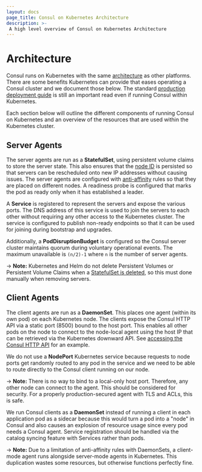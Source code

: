 ```yaml
---
layout: docs
page_title: Consul on Kubernetes Architecture
description: >-
 A high level overview of Consul on Kubernetes Architecture 
---
```



# Architecture

Consul runs on Kubernetes with the same
[architecture](/docs/architecture)
as other platforms. There are some benefits Kubernetes can provide
that eases operating a Consul cluster and we document those below. The standard
[production deployment guide](https://learn.hashicorp.com/consul/datacenter-deploy/deployment-guide) is still an
important read even if running Consul within Kubernetes.

Each section below will outline the different components of running Consul
on Kubernetes and an overview of the resources that are used within the
Kubernetes cluster.

## Server Agents

The server agents are run as a **StatefulSet**, using persistent volume
claims to store the server state. This also ensures that the
[node ID](/docs/agent/options#_node_id) is persisted so that servers
can be rescheduled onto new IP addresses without causing issues. The server agents
are configured with
[anti-affinity](https://kubernetes.io/docs/concepts/configuration/assign-pod-node/#affinity-and-anti-affinity)
rules so that they are placed on different nodes. A readiness probe is
configured that marks the pod as ready only when it has established a leader.

A **Service** is registered to represent the servers and expose the various
ports. The DNS address of this service is used to join the servers to each
other without requiring any other access to the Kubernetes cluster. The
service is configured to publish non-ready endpoints so that it can be used
for joining during bootstrap and upgrades.

Additionally, a **PodDisruptionBudget** is configured so the Consul server
cluster maintains quorum during voluntary operational events. The maximum
unavailable is `(n/2)-1` where `n` is the number of server agents.

-> **Note:** Kubernetes and Helm do not delete Persistent Volumes or Persistent
Volume Claims when a
[StatefulSet is deleted](https://kubernetes.io/docs/concepts/workloads/controllers/statefulset/#stable-storage),
so this must done manually when removing servers.

## Client Agents

The client agents are run as a **DaemonSet**. This places one agent
(within its own pod) on each Kubernetes node.
The clients expose the Consul HTTP API via a static port (8500)
bound to the host port. This enables all other pods on the node to connect
to the node-local agent using the host IP that can be retrieved via the
Kubernetes downward API. See
[accessing the Consul HTTP API](/docs/k8s/installation/install#accessing-the-consul-http-api)
for an example.

We do not use a **NodePort** Kubernetes service because requests to node ports get randomly routed
to any pod in the service and we need to be able to route directly to the Consul
client running on our node.

-> **Note:** There is no way to bind to a local-only
host port. Therefore, any other node can connect to the agent. This should be
considered for security. For a properly production-secured agent with TLS
and ACLs, this is safe.

We run Consul clients as a **DaemonSet** instead of running a client in each
application pod as a sidecar because this would turn
a pod into a "node" in Consul and also causes an explosion of resource usage
since every pod needs a Consul agent. Service registration should be handled via the
catalog syncing feature with Services rather than pods.

-> **Note:** Due to a limitation of anti-affinity rules with DaemonSets,
a client-mode agent runs alongside server-mode agents in Kubernetes. This
duplication wastes some resources, but otherwise functions perfectly fine.